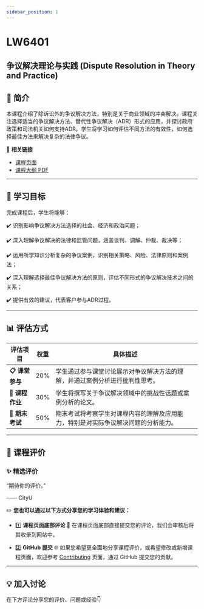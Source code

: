 ```yaml
---
sidebar_position: 1
---
```


# LW6401
## 争议解决理论与实践 (Dispute Resolution in Theory and Practice)

## **📘 简介**
本课程介绍了除诉讼外的争议解决方法，特别是关于商业领域的冲突解决。课程关注选择适当的争议解决方法、替代性争议解决（ADR）形式的应用，并探讨政府政策和司法机关如何支持ADR。学生将学习如何评估不同方法的有效性，如何选择最佳方法来解决复杂的法律争议。

🔗 **相关链接**
- [课程页面](https://www.cityu.edu.hk/catalogue/pg/202425/course/LW6401.htm)
- [课程大纲 PDF](https://www.cityu.edu.hk/catalogue/pg/202425/course/LW6401.pdf)

---

## **🎯 学习目标**

完成课程后，学生将能够：

✔️ 识别影响争议解决方法选择的社会、经济和政治问题；

✔️ 深入理解争议解决的法律和监管问题，涵盖谈判、调解、仲裁、裁决等；

✔️ 运用所学知识分析复杂的争议案例，识别相关策略、风险、法律原则和案例法；

✔️ 深入理解选择最佳争议解决方法的原则，评估不同形式的争议解决技术之间的关系；

✔️ 提供有效的建议，代表客户参与ADR过程。

---

## **📊 评估方式**

| **评估项目**          | **权重** | **具体描述**                                                                                       |
|----------------------|---------|---------------------------------------------------------------------------------------------------|
| **📋 课堂参与**       | 20%     | 学生通过参与课堂讨论展示对争议解决方法的理解，并通过案例分析进行批判性思考。                     |
| **📂 课程作业**       | 30%     | 学生将撰写关于争议解决领域中的挑战性话题或案例分析的论文。                                          |
| **📂 期末考试**       | 50%     | 期末考试将考察学生对课程内容的理解及应用能力，特别是对实际争议解决问题的分析能力。                |

---

## **💬 课程评价**

### ✨ **精选评价**
<div className={commentStyles.commentBox}>
    <p className={commentStyles.commentText}>
        “期待你的评价。”
    </p>
    <p className={commentStyles.commentAuthor}>—— CityU</p>
</div>

✏️ **您也可以通过以下方式分享您的学习体验和建议：**

- 1️⃣ **课程页面底部评论**
💬 在课程页面底部直接提交您的评论，我们会审核后将其收录到网站中。

- 2️⃣ **GitHub 提交**
🌐 如果您希望更全面地分享课程评价，或希望修改或新增课程页面，欢迎参考 [Contributing](https://penjc.github.io/cityU-navigator/contributing) 页面，通过 GitHub 提交您的贡献。

---

## **💡 加入讨论**

在下方评论分享您的评价、问题或经验👇
<Utterances />